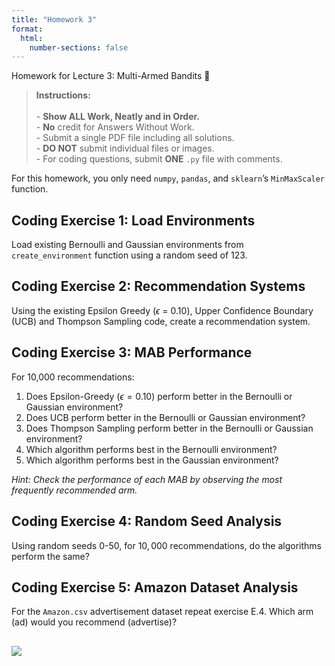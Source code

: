 ```yaml
---
title: "Homework 3"
format:
  html:
    number-sections: false
---
```


::: {.callout-note appearance="simple" icon=false}
Homework for Lecture 3: Multi-Armed Bandits 📝
:::

> **Instructions:** <br> 
> <br>
> - **Show ALL Work, Neatly and in Order.** <br>
> - **No** credit for Answers Without Work. <br>
> - Submit a single PDF file including all solutions. <br>
> - **DO NOT** submit individual files or images. <br>
> - For coding questions, submit **ONE** `.py` file with comments. <br>

::: {.callout-note}
For this homework, you only need `numpy`, `pandas`, and `sklearn`'s `MinMaxScaler` function.
:::

## Coding Exercise 1: Load Environments
Load existing Bernoulli and Gaussian environments from `create_environment` function using a random seed of $123$.

## Coding Exercise 2: Recommendation Systems
Using the existing Epsilon Greedy ($\epsilon$ = 0.10), Upper Confidence Boundary (UCB) and Thompson Sampling code, create a recommendation system.

## Coding Exercise 3: MAB Performance
For 10,000 recommendations:

1. Does Epsilon-Greedy ($\epsilon = 0.10$) perform better in the Bernoulli or Gaussian environment?
2. Does UCB perform better in the Bernoulli or Gaussian environment?
3. Does Thompson Sampling perform better in the Bernoulli or Gaussian environment?
4. Which algorithm performs best in the Bernoulli environment?
5. Which algorithm performs best in the Gaussian environment?

*Hint: Check the performance of each MAB by observing the most frequently recommended arm.*

## Coding Exercise 4: Random Seed Analysis
Using random seeds $0$-$50$, for $10,000$ recommendations, do the algorithms perform the same?

## Coding Exercise 5: Amazon Dataset Analysis
For the `Amazon.csv` advertisement dataset repeat exercise E.4. Which arm (ad) would you recommend (advertise)?

<!-- ## Coding Exercise 8: EXP3 Algorithm and Recommendation System

```pseudocode
#| html-indent-size: "1.2em"
#| html-comment-delimiter: "//"
#| html-line-number: true
#| html-line-number-punc: ":"
#| html-no-end: false
#| pdf-placement: "htb!"
#| pdf-line-number: true

\begin{algorithm}
\caption{MAB EXP3}
\begin{algorithmic}
\State Initialize, for $a = 1$ to $k$:
\State $Q(a) \gets \frac{1}{k}$
\State $W(a) \gets 1$ \\
\For{$t$ in range($len(data)$)}
    \State $Q(a) \gets (1 - \gamma) \frac{W(a)}{\sum_{i=1}^{k} W(a_{i})} + \frac{\gamma}{k}$ \\
    \State $A_t \gets$ random choice with probabilities $Q(a)$ \\
    \State $R_t \gets \text{bandit}(A_t)$
    \State $\hat{R_t} \gets
        \begin{cases}
            \frac{R_t}{Q(A_t)} & \text{if } A_t = a\\
            0 & \text{else}
        \end{cases}$
    \State $W(a) \gets W(a) e^{\frac{\gamma \hat{R_t}}{k}}$
\Endfor
\end{algorithmic}
\end{algorithm}
```

## Coding Exercise 9: Gradient Method Algorithm and Recommendation System

```pseudocode
#| html-indent-size: "1.2em"
#| html-comment-delimiter: "//"
#| html-line-number: true
#| html-line-number-punc: ":"
#| html-no-end: false
#| pdf-placement: "htb!"
#| pdf-line-number: true

\begin{algorithm}
\caption{MAB Gradient Method}
\begin{algorithmic}
\State Initialize, for $a = 1$ to $k$:
\State $Q(a) \gets 0$
\State $N(a) \gets 0$
\State $H(a) \gets 0$ \\
\For{$t$ in range($len(data)$)}
\State $\pi(a) \gets \text{softmax}(H(a))$
\State $A_t \gets \text{argmax}_a(\pi(a))$
\State $R_t \gets \text{bandit}(A_t)$
\State $N(A_t) \gets N(A_t) + 1$
\State $Q(A_t) \gets Q(A_t) + \frac{1}{N(A_t)}[R_t - Q(A_t)]$
\State $H(a) \gets
    \begin{cases}
        H(A_t) + \alpha (R_t - Q(A_t)) (1 - \pi(A_t)) & \text{if } A_t = a\\
        H(a) - \alpha (R_t - Q(a)) \pi(a) & \text{else}
    \end{cases}$
\Endfor
\end{algorithmic}
\end{algorithm}
``` -->

## [![](https://colab.research.google.com/assets/colab-badge.svg)](https://colab.research.google.com/drive/1B9ko8fJaSFJRbbK493zTUCjI-uBFGla7#scrollTo=sp5yXpnFeSrp)
